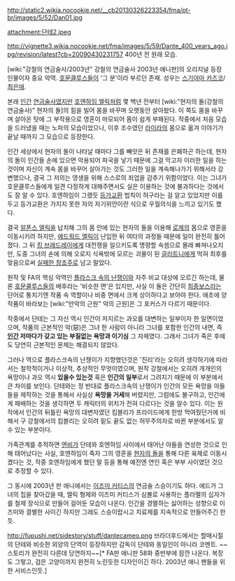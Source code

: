 http://static2.wikia.nocookie.net/__cb20130326223354/fma/pt-br/images/5/52/Dan01.jpg

attachment:단테2.jpeg

http://vignette3.wikia.nocookie.net/fma/images/5/59/Dante_400_years_ago.jpg/revision/latest?cb=20090430231757
400년 전 원래 모습.

[wiki:"강철의 연금술사/2003년" 강철의 연금술사 2003년 애니판]의 오리지널 등장 인물이자 중요 악역. [[호문클루스]]들이 '그 분'이라 부르던 존재. 성우는 [[스기야마 카즈코]]/[[최은애]].

본래 [[인간]] [[연금술사]]였지만 [[호엔하임 엘릭]]처럼 몇 백년 전부터 [wiki:"현자의 돌(강철의 연금술사)" 현자의 돌]의 힘을 빌어 몸을 바꾸며 오랫동안 살아왔다. 이 쪽도 몸을 바꾸며 살아온 탓에 그 부작용으로 영혼이 마모되어 몸이 쉽게 부패된다. 작중에서 처음 모습을 드러냈을 때는 노파의 모습이었으나, 이후 조수였던 [[라이라]]의 몸으로 옮겨 이야기가 끝날 때까지 그 모습으로 등장한다.

인간 세상에서 현자의 돌이 나타날 때마다 그를 빼앗은 뒤 존재를 은폐하곤 하는데, 현자의 돌이 인간들 손에 있으면 악용되어 파국을 낳기 때문에 그걸 막고자 이러한 일을 하는 것이며 자신이 계속 몸을 바꾸어 살아가는 것도 그러한 일을 계속해나가기 위해서라 강변했으나, 결국 그 저의는 영생을 위해 스스로의 죄업을 감추기 위함이었다. 이는 그녀가 호문클루스들에게 일견 다정하게 대해주면서도 실은 이용하는 것에 불과하다는 것에서도 잘 알 수 있다. 호엔하임이 그랬듯 [[등가교환]] 법칙이 허구라는 걸 알고 있었지만 이를 두고 등가교환은 가지지 못한 자의 자기위안이란 식으로 우월의식을 느끼고 있기도 했다.

결국 [[알폰스 엘릭]]을 납치해 그의 몸 안에 있는 현자의 돌을 이용해 [[로제]]의 몸으로 영혼을 이동시키려 하지만, [[에드워드 엘릭]]이 난입한 뒤 여타의 과정들 때문에 일이 완전히 틀어졌다. 그 뒤 [[킹 브래드레이]]에게 대전쟁을 일으키도록 명령할 속셈으로 몰래 빠져나오지만, 도중 그녀의 손에 의해 오로지 식욕밖에 모르는 괴물이 된 [[글러트니]]에게 먹혀 최후를 맞음으로써 [[실패한 창조주]]로 남고 말았다.

원작 및 FA의 핵심 악역인 [[플라스크 속의 난쟁이]]와 자주 비교 대상에 오르긴 하는데, 물론 [[호문쿨루스]]들의 배후라는 '비슷한 면'은 있지만, 사실 이 둘은 간단히 [[최종보스]]라는 단어로 퉁치기엔 작품 속 역할이나 비중 면에서 크게 상이하다고 보아야 한다. 애초에 양 작품이 바라보는 [wiki:"만악의 근원" 악의 근원]은 그 포커스가 다르기 때문이다.

작중에서 단테는 그 자신 역시 인간이 저지르는 과오를 대변하는 일부이자 한 일면이었으며, 작품의 근본적인 악(惡)은 그녀 한 사람이 아니라 그녀를 포함한 인간의 내면, 즉 '''[[인간]] 저마다가 갖고 있는 부질없는 욕망과 이기심''' 그 자체였다. 그래서 그녀가 죽은 후에도 당연히 근본적인 문제는 해결되지 않았다.

그러나 역으로 플라스크속의 난쟁이가 지향했던것은 '진리'라는 오히려 생각하기에 따라서는 철학적이거나 이상적, 추상적인 무엇이였으며, 원작 강철에서는 오히려 개개인의 욕망이나 과오 역시 '''있을수 있는것''' 혹은 '''인간의 일부'''로서 그려지기 때문에 이 부분에서 큰 차이를 보인다. 단테와는 정 반대로 플라스크속의 난쟁이가 인간의 모든 욕망을 아들들을 제작하는 것을 통해서 사실상 '''욕망을 거세'''해 버렸지만, 그럼에도 불구하고, 인간에게 패배하는 것을 생각하면 두 캐릭터의 위치가 전혀 다르다는 것을 알수 있다. 이는 원작에서 인간의 뒤틀린 욕망의 대변자였던 킴블리가 프라이드에게 한방 먹여줬던거에 비해서 구 강철에서의 킴블리는 오히려 밑도 끝도 없는 허무주의자로 바뀐 부분에서도 알수 있는 부분이다.

가족관계를 추적하면 [[엔비]]가 단테와 호엔하임 사이에서 태어난 아들을 연성한 것으로 인해 태어났다는 사실, 호엔하임이 죽자 그의 영혼을 [[현자의 돌]]을 통해 다른 육체로 이동시켰다는 것, 작중 호엔하임에게 했던 말 등을 통해 예전엔 연인 혹은 부부 사이였던 것으로 추정할 수 있다.

그 동시에 2003년 판 애니에서는 [[이즈미 커티스]]의 연금술 스승이기도 하다. 에드가 그녀의 집을 찾아갔을 때, 엘릭 형제와 이즈미 커티스가 심볼로 사용하는 플라멜의 십자가를 철제 장식으로 만들어 걸어둔 모습이 나온다. 인간을 경멸하는 싫어하는 성향으로 이즈미와 결별한 사이긴 하지만 그래도 스승이랍시고 치료제를 지속적으로 만들어주긴 한듯.

http://fupushi.net/sidestory/stuff/dantecameo.png
브라더후드에서는 할매시절의 단테와 비슷한 외양의 단역이 등장하지만 감독이 단테와 동일인이 아니라 코멘트. ~~스토리가 완전히 다른데 당연하지~~[* FA판 애니판 58화 중반부에 잠깐 나온다. 복장도 그렇고, 검은 고양이까지 완전히 노린듯한 디자인이긴 하다. 2003년 애니 팬들을 위한 서비스인듯.]
